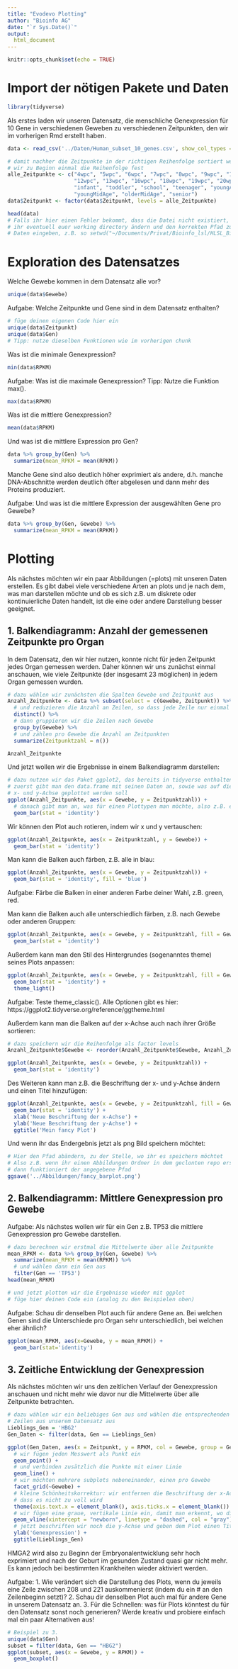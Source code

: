 ```yaml
---
title: "Evodevo Plotting"
author: "Bioinfo AG"
date: "`r Sys.Date()`"
output:
  html_document
---
```


```r
knitr::opts_chunk$set(echo = TRUE)
```

# Import der nötigen Pakete und Daten
```r
library(tidyverse)
```

Als erstes laden wir unseren Datensatz, die menschliche Genexpression für 10 Gene in verschiedenen
Geweben zu verschiedenen Zeitpunkten, den wir im vorherigen Rmd erstellt haben. 

```r
data <- read_csv('../Daten/Human_subset_10_genes.csv', show_col_types = FALSE)

# damit nachher die Zeitpunkte in der richtigen Reihenfolge sortiert werden, legen
# wir zu Beginn einmal die Reihenfolge fest
alle_Zeitpunkte <- c("4wpc", "5wpc", "6wpc", "7wpc", "8wpc", "9wpc", "10wpc", "11wpc",
                     "12wpc", "13wpc", "16wpc", "18wpc", "19wpc", "20wpc", "newborn",    
                     "infant", "toddler", "school", "teenager", "youngAdult",
                     "youngMidAge", "olderMidAge", "senior")
data$Zeitpunkt <- factor(data$Zeitpunkt, levels = alle_Zeitpunkte)

head(data)  
# Falls ihr hier einen Fehler bekommt, dass die Datei nicht existiert, dann müsst
# ihr eventuell euer working directory ändern und den korrekten Pfad zu euren
# Daten eingeben, z.B. so setwd("~/Documents/Privat/Bioinfo_lsl/HLSL_BioinfoAG_2024/")
```

# Exploration des Datensatzes
Welche Gewebe kommen in dem Datensatz alle vor?
```r
unique(data$Gewebe)
```
 
Aufgabe: Welche Zeitpunkte und Gene sind in dem Datensatz enthalten?
```r
# füge deinen eigenen Code hier ein
unique(data$Zeitpunkt)
unique(data$Gen)
# Tipp: nutze dieselben Funktionen wie im vorherigen chunk
```

Was ist die minimale Genexpression?
```r
min(data$RPKM)
```

Aufgabe: Was ist die maximale Genexpression? Tipp: Nutze die Funktion max().
```r
max(data$RPKM)
```


Was ist die mittlere Genexpression?
```r
mean(data$RPKM)
```

Und was ist die mittlere Expression pro Gen?
```r
data %>% group_by(Gen) %>%
  summarize(mean_RPKM = mean(RPKM))
```
Manche Gene sind also deutlich höher exprimiert als andere, d.h. manche DNA-Abschnitte 
werden deutlich öfter abgelesen und dann mehr des Proteins produziert.

Aufgabe: Und was ist die mittlere Expression der ausgewählten Gene pro Gewebe?
```r
data %>% group_by(Gen, Gewebe) %>%
  summarize(mean_RPKM = mean(RPKM))
```


# Plotting
Als nächstes möchten wir ein paar Abbildungen (=plots) mit unseren Daten erstellen. 
Es gibt dabei viele verschiedene Arten an plots und je nach dem, was man darstellen möchte 
und ob es sich z.B. um diskrete oder kontinuierliche Daten handelt, 
ist die eine oder andere Darstellung besser geeignet. 

## 1. Balkendiagramm: Anzahl der gemessenen Zeitpunkte pro Organ
In dem Datensatz, den wir hier nutzen, konnte nicht für jeden Zeitpunkt jedes Organ 
gemessen werden. Daher können wir uns zunächst einmal anschauen, wie viele Zeitpunkte
(der insgesamt 23 möglichen) in jedem Organ gemessen wurden.

```r
# dazu wählen wir zunächsten die Spalten Gewebe und Zeitpunkt aus
Anzahl_Zeitpunkte <- data %>% subset(select = c(Gewebe, Zeitpunkt)) %>% 
  # und reduzieren die Anzahl an Zeilen, so dass jede Zeile nur einmal vorkommt
  distinct() %>% 
  # dann gruppieren wir die Zeilen nach Gewebe
  group_by(Gewebe) %>% 
  # und zählen pro Gewebe die Anzahl an Zeitpunkten
  summarize(Zeitpunktzahl = n())

Anzahl_Zeitpunkte
```

Und jetzt wollen wir die Ergebnisse in einem Balkendiagramm darstellen:
```r
# dazu nutzen wir das Paket ggplot2, das bereits in tidyverse enthalten ist
# zuerst gibt man den data.frame mit seinen Daten an, sowie was auf die 
# x- und y-Achse geplottet werden soll
ggplot(Anzahl_Zeitpunkte, aes(x = Gewebe, y = Zeitpunktzahl)) +
  # danach gibt man an, was für einen Plottypen man möchte, also z.B. ein Balkendiagramm (=geom_bar)
  geom_bar(stat = 'identity')
```

Wir können den Plot auch rotieren, indem wir x und y vertauschen:
```r
ggplot(Anzahl_Zeitpunkte, aes(x = Zeitpunktzahl, y = Gewebe)) +
  geom_bar(stat = 'identity')
```

Man kann die Balken auch färben, z.B. alle in blau:
```r
ggplot(Anzahl_Zeitpunkte, aes(x = Gewebe, y = Zeitpunktzahl)) +
  geom_bar(stat = 'identity', fill = 'blue')
```

Aufgabe: Färbe die Balken in einer anderen Farbe deiner Wahl, z.B. green, red.

Man kann die Balken auch alle unterschiedlich färben, z.B. nach Gewebe oder anderen Gruppen:
```r
ggplot(Anzahl_Zeitpunkte, aes(x = Gewebe, y = Zeitpunktzahl, fill = Gewebe)) +
  geom_bar(stat = 'identity')
```

Außerdem kann man den Stil des Hintergrundes (sogenanntes theme) seines Plots anpassen:
```r
ggplot(Anzahl_Zeitpunkte, aes(x = Gewebe, y = Zeitpunktzahl, fill = Gewebe)) +
  geom_bar(stat = 'identity') +
  theme_light()
```

Aufgabe: Teste theme_classic(). Alle Optionen gibt es hier: https://ggplot2.tidyverse.org/reference/ggtheme.html

Außerdem kann man die Balken auf der x-Achse auch nach ihrer Größe sortieren:
```r
# dazu speichern wir die Reihenfolge als factor levels
Anzahl_Zeitpunkte$Gewebe <- reorder(Anzahl_Zeitpunkte$Gewebe, Anzahl_Zeitpunkte$Zeitpunktzahl)

ggplot(Anzahl_Zeitpunkte, aes(x = Gewebe, y = Zeitpunktzahl)) +
  geom_bar(stat = 'identity')
```


Des Weiteren kann man z.B. die Beschriftung der x- und y-Achse ändern und einen Titel hinzufügen:
```r
ggplot(Anzahl_Zeitpunkte, aes(x = Gewebe, y = Zeitpunktzahl, fill = Gewebe)) +
  geom_bar(stat = 'identity') +
  xlab('Neue Beschriftung der x-Achse') +
  ylab('Neue Beschriftung der y-Achse') +
  ggtitle('Mein fancy Plot')
```

Und wenn ihr das Endergebnis jetzt als png Bild speichern möchtet:
```r
# Hier den Pfad abändern, zu der Stelle, wo ihr es speichern möchtet
# Also z.B. wenn ihr einen Abbildungen Ordner in dem geclonten repo erstellt, 
# dann funktioniert der angegebene Pfad
ggsave('../Abbildungen/fancy_barplot.png')
```


## 2. Balkendiagramm: Mittlere Genexpression pro Gewebe
Aufgabe: Als nächstes wollen wir für ein Gen z.B. TP53 die mittlere Genexpression
pro Gewebe darstellen.
```r
# dazu berechnen wir erstmal die Mittelwerte über alle Zeitpunkte
mean_RPKM <- data %>% group_by(Gen, Gewebe) %>%
  summarize(mean_RPKM = mean(RPKM)) %>%
  # und wählen dann ein Gen aus
  filter(Gen == 'TP53')
head(mean_RPKM)

# und jetzt plotten wir die Ergebnisse wieder mit ggplot
# füge hier deinen Code ein (analog zu den Beispielen oben)
```

Aufgabe: Schau dir denselben Plot auch für andere Gene an. Bei welchen Genen sind 
die Unterschiede pro Organ sehr unterschiedlich, bei welchen eher ähnlich?
```r
ggplot(mean_RPKM, aes(x=Gewebe, y = mean_RPKM)) +
  geom_bar(stat='identity')
```


## 3. Zeitliche Entwicklung der Genexpression
Als nächstes möchten wir uns den zeitlichen Verlauf der Genexpression anschauen und 
nicht mehr wie davor nur die Mittelwerte über alle Zeitpunkte betrachten. 

```r
# dazu wählen wir ein beliebiges Gen aus und wählen die entsprechenden 
# Zeilen aus unserem Datensatz aus
Lieblings_Gen = 'HBG2'
Gen_Daten <- filter(data, Gen == Lieblings_Gen)

ggplot(Gen_Daten, aes(x = Zeitpunkt, y = RPKM, col = Gewebe, group = Gewebe)) + 
  # wir fügen jeden Messwert als Punkt ein
  geom_point() +
  # und verbinden zusätzlich die Punkte mit einer Linie
  geom_line() + 
  # wir möchten mehrere subplots nebeneinander, einen pro Gewebe
  facet_grid(~Gewebe) + 
  # kleine Schönheitskorrektur: wir entfernen die Beschriftung der x-Achse, 
  # dass es nicht zu voll wird
  theme(axis.text.x = element_blank(), axis.ticks.x = element_blank()) +
  # wir fügen eine graue, vertikale Linie ein, damit man erkennt, wo die Geburt ist
  geom_vline(xintercept = "newborn", linetype = "dashed", col = "gray") +
  # jetzt beschriften wir noch die y-Achse und geben dem Plot einen Title
  ylab('Genexpression') +
  ggtitle(Lieblings_Gen)
```

HMGA2 wird also zu Beginn der Embryonalentwicklung sehr hoch exprimiert und nach
der Geburt im gesunden Zustand quasi gar nicht mehr. Es kann jedoch bei bestimmten
Krankheiten wieder aktiviert werden.

Aufgabe: 
1. Wie verändert sich die Darstellung des Plots, wenn du jeweils eine Zeile zwischen 
208 und 221 auskommenierst (indem du ein # an den Zeilenbeginn setzt)?
2. Schau dir denselben Plot auch mal für andere Gene in unserem Datensatz an.
3. Für die Schnellen: was für Plots könntest du für den Datensatz sonst noch generieren?
Werde kreativ und probiere einfach mal ein paar Alternativen aus!


```r
# Beispiel zu 3.
unique(data$Gen)
subset = filter(data, Gen == "HBG2")
ggplot(subset, aes(x = Gewebe, y = RPKM)) +
  geom_boxplot()
```
